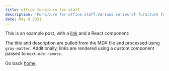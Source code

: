 ```yaml
---
title: office furniture for staff
description: "Furniture for office staff.Various series of furniture for employees.Catalog with prices.Easy choice."
date: May 4 2021
---
```


This is an example post, with a [link](https://xofis.ru/mebel-dlya-personala) and a React component:

The title and description are pulled from the MDX file and processed using `gray-matter`. Additionally, links are rendered using a custom component passed to `next-mdx-remote`.

Go back [home](/).
